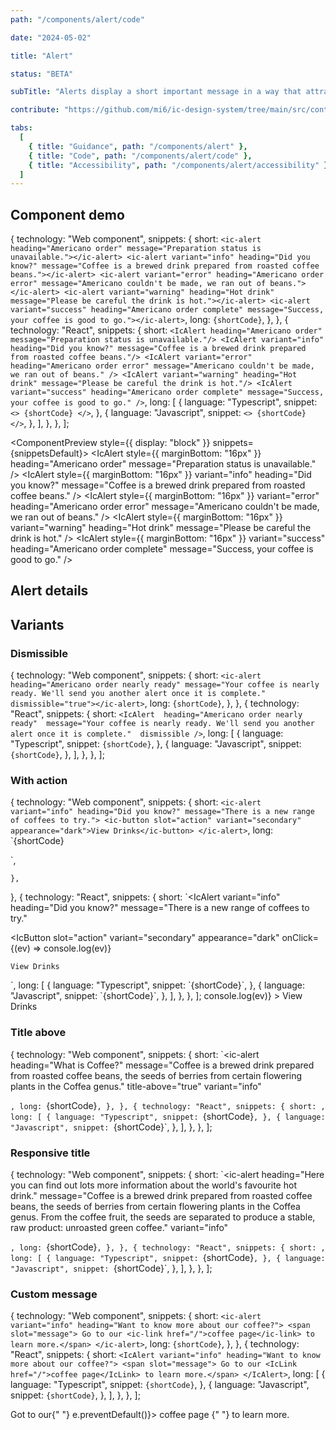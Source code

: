 ```yaml
---
path: "/components/alert/code"

date: "2024-05-02"

title: "Alert"

status: "BETA"

subTitle: "Alerts display a short important message in a way that attracts attention without interrupting the current task."

contribute: "https://github.com/mi6/ic-design-system/tree/main/src/content/structured/components/alert"

tabs:
  [
    { title: "Guidance", path: "/components/alert" },
    { title: "Code", path: "/components/alert/code" },
    { title: "Accessibility", path: "/components/alert/accessibility" },
  ]
---
```


## Component demo


  {
    technology: "Web component",
    snippets: {
      short: `<ic-alert heading="Americano order" message="Preparation status is unavailable."></ic-alert>
<ic-alert variant="info" heading="Did you know?" message="Coffee is a brewed drink prepared from roasted coffee beans."></ic-alert>
<ic-alert variant="error" heading="Americano order error" message="Americano couldn't be made, we ran out of beans."></ic-alert>
<ic-alert variant="warning" heading="Hot drink" message="Please be careful the drink is hot."></ic-alert>
<ic-alert variant="success" heading="Americano order complete" message="Success, your coffee is good to go."></ic-alert>`,
      long: `{shortCode}`,
    },
  },
  {
    technology: "React",
    snippets: {
      short: `<IcAlert heading="Americano order" message="Preparation status is unavailable."/>
<IcAlert variant="info" heading="Did you know?" message="Coffee is a brewed drink prepared from roasted coffee beans."/>
<IcAlert variant="error" heading="Americano order error" message="Americano couldn't be made, we ran out of beans." />
<IcAlert variant="warning" heading="Hot drink" message="Please be careful the drink is hot."/>
<IcAlert variant="success" heading="Americano order complete" message="Success, your coffee is good to go." />`,
      long: [
        {
          language: "Typescript",
          snippet: `<>
            {shortCode}
        </>`,
        },
        {
          language: "Javascript",
          snippet: `<>
            {shortCode}
        </>`,
        },
      ],
    },
  },
];

<ComponentPreview style={{ display: "block" }} snippets={snippetsDefault}>
  <IcAlert
    style={{ marginBottom: "16px" }}
    heading="Americano order"
    message="Preparation status is unavailable."
  />
  <IcAlert
    style={{ marginBottom: "16px" }}
    variant="info"
    heading="Did you know?"
    message="Coffee is a brewed drink prepared from roasted coffee beans."
  />
  <IcAlert
    style={{ marginBottom: "16px" }}
    variant="error"
    heading="Americano order error"
    message="Americano couldn't be made, we ran out of beans."
  />
  <IcAlert
    style={{ marginBottom: "16px" }}
    variant="warning"
    heading="Hot drink"
    message="Please be careful the drink is hot."
  />
  <IcAlert
    style={{ marginBottom: "16px" }}
    variant="success"
    heading="Americano order complete"
    message="Success, your coffee is good to go."
  />
</ComponentPreview>

## Alert details

<ComponentDetails component="ic-alert" />

## Variants

### Dismissible

  {
    technology: "Web component",
    snippets: {
      short: `<ic-alert heading="Americano order nearly ready" message="Your coffee is nearly ready. We'll send you another alert once it is complete." dismissible="true"></ic-alert>`,
      long: `{shortCode}`,
    },
  },
  {
    technology: "React",
    snippets: {
      short: `<IcAlert 
  heading="Americano order nearly ready" 
  message="Your coffee is nearly ready. We'll send you another alert once it is complete." 
  dismissible
/>`,
      long: [
        {
          language: "Typescript",
          snippet: `{shortCode}`,
        },
        {
          language: "Javascript",
          snippet: `{shortCode}`,
        },
      ],
    },
  },
];

<ComponentPreview snippets={snippetsDismissible}>
  <IcAlert
    heading="Americano order nearly ready"
    message="Your coffee is nearly ready. We'll send you another alert once it is complete."
    dismissible
  />
</ComponentPreview>

### With action

  {
    technology: "Web component",
    snippets: {
      short: `<ic-alert variant="info" heading="Did you know?" message="There is a new range of coffees to try.">
  <ic-button slot="action" variant="secondary" appearance="dark">View Drinks</ic-button>
</ic-alert>`,
      long: `{shortCode}
<script>
  const btn = document.querySelector('ic-button');
  btn.addEventListener('click', (ev) => {
    console.log(ev)
  })
</script>`,
    },
  },
  {
    technology: "React",
    snippets: {
      short: `<IcAlert 
  variant="info" 
  heading="Did you know?" 
  message="There is a new range of coffees to try."
>
  <IcButton 
    slot="action" 
    variant="secondary" 
    appearance="dark" 
    onClick={(ev) => console.log(ev)}
  >
    View Drinks
  </IcButton>
</IcAlert>`,
      long: [
        {
          language: "Typescript",
          snippet: `{shortCode}`,
        },
        {
          language: "Javascript",
          snippet: `{shortCode}`,
        },
      ],
    },
  },
];

<ComponentPreview snippets={snippetsWithAction}>
  <IcAlert
    variant="info"
    heading="Did you know?"
    message="There is a new range of coffees to try."
  >
    <IcButton
      slot="action"
      variant="secondary"
      appearance="dark"
      onClick={(ev) => console.log(ev)}
    >
      View Drinks
    </IcButton>
  </IcAlert>
</ComponentPreview>

### Title above

  {
    technology: "Web component",
    snippets: {
      short: `<ic-alert 
  heading="What is Coffee?" 
  message="Coffee is a brewed drink prepared from roasted coffee beans, the seeds of berries from certain flowering plants in the Coffea genus." 
  title-above="true" 
  variant="info"
>
</ic-alert>`,
      long: `{shortCode}`,
    },
  },
  {
    technology: "React",
    snippets: {
      short: `<IcAlert 
  heading="What is Coffee?" 
  message="Coffee is a brewed drink prepared from roasted coffee beans, the seeds of berries from certain flowering plants in the Coffea genus." 
  titleAbove 
  variant="info"
/>`,
      long: [
        {
          language: "Typescript",
          snippet: `{shortCode}`,
        },
        {
          language: "Javascript",
          snippet: `{shortCode}`,
        },
      ],
    },
  },
];

<ComponentPreview snippets={snippetsTitleAbove}>
  <IcAlert
    heading="What is Coffee?"
    message="Coffee is a brewed drink prepared from roasted coffee beans, the seeds of berries from certain flowering plants in the Coffea genus."
    titleAbove
    variant="info"
  />
</ComponentPreview>

### Responsive title

  {
    technology: "Web component",
    snippets: {
      short: `<ic-alert 
  heading="Here you can find out lots more information about the world's favourite hot drink." 
  message="Coffee is a brewed drink prepared from roasted coffee beans, the seeds of berries from certain flowering plants in the Coffea genus. From the coffee fruit, the seeds are separated to produce a stable, raw product: unroasted green coffee."
  variant="info"
>
</ic-alert>`,
      long: `{shortCode}`,
    },
  },
  {
    technology: "React",
    snippets: {
      short: `<IcAlert 
  heading="Here you can find out lots more information about the world's favourite hot drink." 
  message="Coffee is a brewed drink prepared from roasted coffee beans, the seeds of berries from certain flowering plants in the Coffea genus. From the coffee fruit, the seeds are separated to produce a stable, raw product: unroasted green coffee." 
  variant="info"
/>`,
      long: [
        {
          language: "Typescript",
          snippet: `{shortCode}`,
        },
        {
          language: "Javascript",
          snippet: `{shortCode}`,
        },
      ],
    },
  },
];

<ComponentPreview snippets={snippetsResponsiveTitle}>
  <IcAlert
    heading="Here you can find out lots more information about the world's favourite hot drink."
    message="Coffee is a brewed drink prepared from roasted coffee beans, the seeds of berries from certain flowering plants in the Coffea genus. From the coffee fruit, the seeds are separated to produce a stable, raw product: unroasted green coffee."
    variant="info"
  />
</ComponentPreview>

### Custom message

  {
    technology: "Web component",
    snippets: {
      short: `<ic-alert variant="info" heading="Want to know more about our coffee?">
  <span slot="message"> Go to our <ic-link href="/">coffee page</ic-link> to learn more.</span>
</ic-alert>`,
      long: `{shortCode}`,
    },
  },
  {
    technology: "React",
    snippets: {
      short: `<IcAlert variant="info" heading="Want to know more about our coffee?">
  <span slot="message"> Go to our <IcLink href="/">coffee page</IcLink> to learn more.</span>
</IcAlert>`,
      long: [
        {
          language: "Typescript",
          snippet: `{shortCode}`,
        },
        {
          language: "Javascript",
          snippet: `{shortCode}`,
        },
      ],
    },
  },
];

<ComponentPreview snippets={snippetsCustomMessage}>
  <IcAlert variant="info" heading="Want to know more about our coffee?">
    <span
      slot="message"
      style={{
        font: "var(--ic-font-body)",
        letterSpacing: "var(--ic-font-letter-spacing-0pt005)",
      }}
    >
      Got to our{" "}
      <IcLink href="#" onClick={(e) => e.preventDefault()}>
        coffee page
      </IcLink>{" "}
      to learn more.
    </span>
  </IcAlert>
</ComponentPreview>
